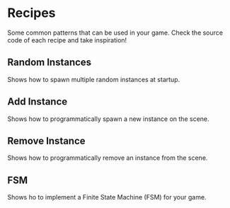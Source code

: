 
<Meta title="Games/Recipes" of={Recipes} />

# Recipes

Some common patterns that can be used in your game. Check the source code of each recipe and take inspiration!

## Random Instances

Shows how to spawn multiple random instances at startup.

<Canvas of={Recipes.RandomInstances} />

## Add Instance

Shows how to programmatically spawn a new instance on the scene.

<Canvas of={Recipes.AddInstance} />

## Remove Instance

Shows how to programmatically remove an instance from the scene.

<Canvas of={Recipes.RemoveInstance} />

## FSM

Shows ho to implement a Finite State Machine (FSM) for your game.

<Canvas of={Recipes.FSM} />